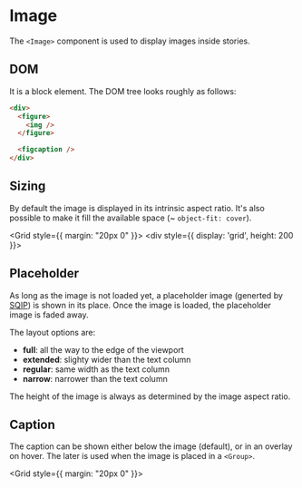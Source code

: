 
# Image

The `<Image>` component is used to display images inside stories.

## DOM

It is a block element. The DOM tree looks roughly as follows:

```html
<div>
  <figure>
    <img />
  </figure>

  <figcaption />
</div>
```

## Sizing

By default the image is displayed in its intrinsic aspect ratio. It's also possible
to make it fill the available space (~ `object-fit: cover`).

<Grid style={{ margin: "20px 0" }}>
  <Exhibit caption="Image in its intrinsic aspect ratio">
    <Sample variant="basic" caption={undefined} />
  </Exhibit>
  <Exhibit caption="Image fills available area (height: 200px)">
    <div style={{ display: 'grid', height: 200 }}>
      <Sample variant="basic" caption={undefined} layout="fill" objectFit="cover" />
    </div>
  </Exhibit>
</Grid>

## Placeholder

As long as the image is not loaded yet, a placeholder image (generted by [SQIP]) is shown
in its place. Once the image is loaded, the placeholder image is faded away.

<Exhibit caption="Placeholder image">
  <div style={{ display: 'grid', height: 200 }}>
    <Sample variant="placeholder" />
  </div>
</Exhibit>

The layout options are:

 - **full**: all the way to the edge of the viewport
 - **extended**: slighty wider than the text column
 - **regular**: same width as the text column
 - **narrow**: narrower than the text column

The height of the image is always as determined by the image aspect ratio.

## Caption

The caption can be shown either below the image (default), or in an overlay
on hover. The later is used when the image is placed in a `<Group>`.

<Grid style={{ margin: "20px 0" }}>
  <Exhibit caption="Caption below the image">
    <Sample variant="basic" />
  </Exhibit>
  <Exhibit caption="Caption shown in overlay on hover">
    <Sample variant="basic" captionStyle="overlay" />
  </Exhibit>
</Grid>

[SQIP]: https://github.com/axe312ger/sqip
